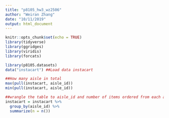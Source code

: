 ```yaml
---
title: "p8105_hw3_wz2506"
author: "Weiran Zhang"
date: "10/11/2019"
output: html_document
---
```


```r
knitr::opts_chunk$set(echo = TRUE)
library(tidyverse)
library(ggridges)
library(viridis)
library(forcats)
```

```r
library(p8105.datasets)
data("instacart") ##Load data instacart

```

```r
##How many aisle in total
max(pull(instacart, aisle_id))
min(pull(instacart, aisle_id))

##wrangle the table to aisle_id and number of items ordered from each aisle
instacart = instacart %>%
  group_by(aisle_id) %>%
  summarize(n = n())


```




